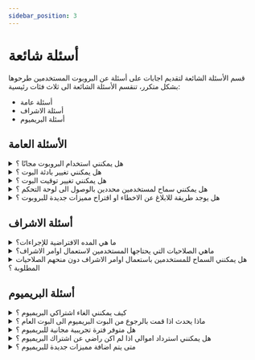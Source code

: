 ```yaml
---
sidebar_position: 3
---
```


# أسئلة شائعة

قسم الأسئلة الشائعة لتقديم اجابات على أسئلة عن البروبوت المستخدمين طرحوها بشكل متكرر، تنقسم الأسئلة الشائعة الى ثلاث فئات رئيسية: 

- أسئلة عامة
- أسئلة الاشراف
- أسئلة البريميوم

## الأسئلة العامة

<details>
  <summary>هل يمكنني استخدام البروبوت مجانًا ؟</summary>
  <p>
    نعم يمكن استخدام بروبوت مجانًا لكن بعض المميزات قد تتطلب اشتراك بريميوم لتستطيع استخدامها، يمكنك التحقق من الأسعار و الاشتراكات من. <a href="https://probot.io/premium">صفحة البريميوم</a>.
  </p>
</details>

<details>
  <summary>هل يمكنني تغيير بادئة البوت ؟</summary>
  <p>
    للاسف لا، لم يعد البوت يستخدم البادئات بدلاً منها قمنا باستعمال السلاش وأيضًا يمكن تعيين اختصارات للاوامر واستخدامها كـ بديل.
  </p>
</details>

<details>
  <summary>هل يمكنني تغيير توقيت البوت ؟</summary>
  <p>
    في الوقت الحالي لا يمكن تغيير توقيت البوت، تم تعيين التوقيت الافتراضي على التوقيت العالمي  UTC+3.
  </p>
</details>

<details>
  <summary>هل يمكنني سماح لمستخدمين محددين بالوصول الى لوحة التحكم ؟</summary>
  <p>
    يمكن فقط للمستخدمين الذين لديهم صلاحيات `ادمن ستريتر` بالوصول الى لوحة التحكم، لمنح حق الوصول لمستخدمين محددين ، انشئ رتبة بصلاحيات `ادمن ستريتر` وقم بإعطائها للمستخدمين المحددين.
  </p>
</details>

<details>
  <summary>هل يوجد طريقة للابلاغ عن الاخطاء او اقتراح مميزات جديدة للبروبوت ؟</summary>
  <p>
    نعم يمكنك الابلاغ عن الاخطاء و اقتراح مميزات جديدة من خلال الانضمام الى <a href="https://discord.gg/probot">السيرفر الرسمي لبروبوت</a> حيث يمكنك مشاركة رأيك مع المطورين و الاعضاء من المجتمع.
  </p>
</details>

## أسئلة الاشراف

<details>
  <summary>ما هي المده الافتراضية للإجراءات؟</summary>
  <p>
    إذا لم يتم تحديد وقت ، فإن المده الافتراضية للإجراءات هي ثلاثة أشهر.
  </p>
</details>

<details>
  <summary>ماهي الصلاحيات التي يحتاجها المستخدمين لاستعمال اوامر الاشراف؟</summary>
  <p>
    تختلف الصلاحيات لكل امر، يمكن للمستخدمين محاولة استعمال الامر بواسطة السلاش وسيتلقى رسالة خطأ تحتوي على الصلاحية المطلوبة لاستخدام الامر.
  </p>
</details>

<details>
  <summary>هل يمكنني السماح للمستخدمين باستعمال اوامر الاشراف دون منحهم الصلاحيات المطلوبة ؟</summary>
  <p>
    نعم يمكنك السماح للمستخدمين باستعمال اوامر الاشراف دون منحهم الصلاحيات المطلوبة، هناك خيار في قسم الاشراف يدعى "رولات المشرفين" والذي يسمح بتحديد رتب لسماح لها باستخدام اوامر الاشراف.
  </p>
</details>

## أسئلة البريميوم

<details>
  <summary>كيف يمكنني الغاء اشتراكي البريميوم ؟</summary>
  <p>
    يمكنك الغاء اشتراك البريميوم بالتوجه الى صفحة ادارة البريميوم في لوحة التحكم والنقر على الاشتراك المطلوب ثم الضغط على زر الغاء الاشتراك، عند الغاء الاشتراك لن يتم تحصيل رسوم منك و سيتم الغاء مميزات البريميوم من سيرفرك بمجرد انتهاء مده البوت. 
  </p>
</details>

<details>
  <summary>ماذا يحدث اذا قمت بالرجوع من البوت البريميوم الى البوت العام ؟</summary>
  <p>
    اذا قمت بالرجوع من البوت البريميوم الى البوت العام فستفقد الوصول الى جميع مميزات البريميوم، لن يتم حذف بيانات سيرفرك، ولكن سيتم قفل المميزات حتى تقوم بالترقية مرة أخرى.
  </p>
</details>

<details>
  <summary>هل متوفر فترة تجريبية مجانية للبريميوم ؟</summary>
  <p>
    للاسف لا، غير متوفر فترة تجريبية مجانية للبريميوم.
   </p>
</details>

<details>
  <summary>هل يمكنني استرداد اموالي اذا لم اكن راضي عن اشتراك البريميوم ؟</summary>
  <p>
    يتم مراجعة طلب الاسترداد على اساس كل حالة و سبب الطلب ، اذا كنت ترغب في طلب استرداد يرجى التواصل مع <a href="https://discord.gg/probot">فريق الدعم الفني</a> لتقديم الطلب.
   </p>
</details>

<details>
  <summary>متى يتم اضافة مميزات جديدة للبريميوم ؟</summary>
  <p>
    يتم اضافة مميزات جديدة للبريميوم بانتظام، ولكن لا يوجد مواعيد محددة، للبقاء على اطلاع بالمميزات و التحديثات الجديدة يمكنك الانضمام الى سيرفر <a href="https://discord.gg/probot">الدعم الفني</a> حيث يشارك المطورين و الاعضاء الاخبار و المعلومات حول بروبوت.
   </p>
</details>

